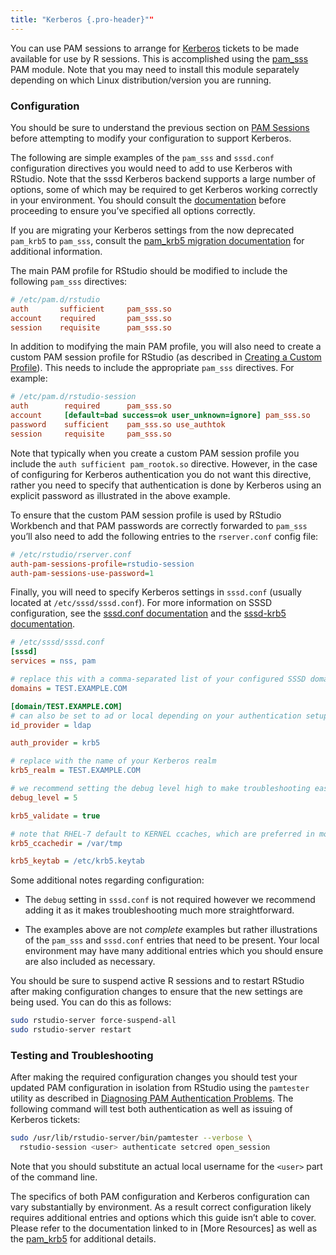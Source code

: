 ```yaml
---
title: "Kerberos {.pro-header}""
---
```


You can use PAM sessions to arrange for [Kerberos](https://en.wikipedia.org/wiki/Kerberos_\(protocol\)) tickets to be made available for use by R sessions. This is accomplished using the [pam_sss](https://linux.die.net/man/8/pam_sss) PAM module. Note that you may need to install this module separately depending on which Linux distribution/version you are running.

### Configuration

::: {.callout-note}
You should be sure to understand the previous section on [PAM Sessions](pam_sessions.qmd) before attempting to modify your configuration to support Kerberos.
:::

The following are simple examples of the `pam_sss` and `sssd.conf` configuration directives you would need to add to use Kerberos with RStudio. Note that the sssd Kerberos backend supports a large number of options, some of which may be required to get Kerberos working correctly in your environment. You should consult the [documentation](https://linux.die.net/man/5/sssd-krb5) before proceeding to ensure you've specified all options correctly.

::: {.callout-important}
If you are migrating your Kerberos settings from the now deprecated `pam_krb5` to `pam_sss`, consult the [pam_krb5 migration documentation](https://sssd.io/docs/users/pam_krb5_migration.html) for additional information.
:::


The main PAM profile for RStudio should be modified to include the following `pam_sss` directives:

```ini
# /etc/pam.d/rstudio
auth       sufficient     pam_sss.so
account    required       pam_sss.so
session    requisite      pam_sss.so
```

In addition to modifying the main PAM profile, you will also need to create a custom PAM session profile for RStudio (as described in [Creating a Custom Profile](pam_sessions.qmd#creating-a-custom-profile)). This needs to include the appropriate `pam_sss` directives. For example:

```ini
# /etc/pam.d/rstudio-session
auth        required      pam_sss.so
account     [default=bad success=ok user_unknown=ignore] pam_sss.so
password    sufficient    pam_sss.so use_authtok
session     requisite     pam_sss.so
```

Note that typically when you create a custom PAM session profile you include the `auth sufficient pam_rootok.so` directive. However, in the case of configuring for Kerberos authentication you do not want this directive, rather you need to specify that authentication is done by Kerberos using an explicit password as illustrated in the above example.

To ensure that the custom PAM session profile is used by RStudio Workbench and that PAM passwords are correctly forwarded to `pam_sss` you'll also need to add the following entries to the `rserver.conf` config file:

```ini
# /etc/rstudio/rserver.conf
auth-pam-sessions-profile=rstudio-session
auth-pam-sessions-use-password=1
```

Finally, you will need to specify Kerberos settings in `sssd.conf` (usually located at `/etc/sssd/sssd.conf`). For more information on SSSD configuration, see the [sssd.conf documentation](https://linux.die.net/man/5/sssd.conf) and the [sssd-krb5 documentation](https://linux.die.net/man/5/sssd-krb5).

```ini
# /etc/sssd/sssd.conf
[sssd]
services = nss, pam

# replace this with a comma-separated list of your configured SSSD domains
domains = TEST.EXAMPLE.COM

[domain/TEST.EXAMPLE.COM]
# can also be set to ad or local depending on your authentication setup
id_provider = ldap

auth_provider = krb5

# replace with the name of your Kerberos realm
krb5_realm = TEST.EXAMPLE.COM

# we recommend setting the debug level high to make troubleshooting easier
debug_level = 5

krb5_validate = true

# note that RHEL-7 default to KERNEL ccaches, which are preferred in most cases to FILE
krb5_ccachedir = /var/tmp

krb5_keytab = /etc/krb5.keytab
```

Some additional notes regarding configuration:

- The `debug` setting in `sssd.conf` is not required however we recommend adding it as it makes troubleshooting much more straightforward.

- The examples above are not *complete* examples but rather illustrations of the `pam_sss` and `sssd.conf` entries that need to be present. Your local environment may have many additional entries which you should ensure are also included as necessary.

You should be sure to suspend active R sessions and to restart RStudio after making configuration changes to ensure that the new settings are being used. You can do this as follows:

```bash
sudo rstudio-server force-suspend-all
sudo rstudio-server restart
```

### Testing and Troubleshooting

After making the required configuration changes you should test your updated PAM configuration in isolation from RStudio using the `pamtester` utility as described in [Diagnosing PAM Authentication Problems](../authenticating_users/pam_authentication.qmd#diagnosing-pam-authentication-problems). The following command will test both authentication as well as issuing of Kerberos tickets:

```bash
sudo /usr/lib/rstudio-server/bin/pamtester --verbose \
  rstudio-session <user> authenticate setcred open_session
```

Note that you should substitute an actual local username for the `<user>` part of the command line.

The specifics of both PAM configuration and Kerberos configuration can vary substantially by environment. As a result correct configuration likely requires additional entries and options which this guide isn't able to cover. Please refer to the documentation linked to in [More Resources] as well as the [pam_krb5](http://www.eyrie.org/~eagle/software/pam-krb5/pam-krb5.html) for additional details.


